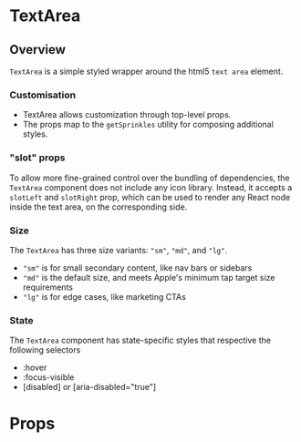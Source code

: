 

<Meta of={stories} />

# TextArea

## Overview

`TextArea` is a simple styled wrapper around the html5 `text area` element.

### Customisation

- TextArea allows customization through top-level props.
- The props map to the `getSprinkles` utility for composing additional styles.

<Canvas of={stories.CustomisationMargin} />

### "slot" props

To allow more fine-grained control over the bundling of dependencies, the
`TextArea` component does not include any icon library. Instead, it accepts a
`slotLeft` and `slotRight` prop, which can be used to render any React node
inside the text area, on the corresponding side.

<Canvas of={stories.SlotLeftIcon} />
<Canvas of={stories.SlotRightIcon} />
<Canvas of={stories.SlotRightLoader} />

### Size

The `TextArea` has three size variants: `"sm"`, `"md"`, and `"lg"`.

- `"sm"` is for small secondary content, like nav bars or sidebars
- `"md"` is the default size, and meets Apple's minimum tap target size
  requirements
- `"lg"` is for edge cases, like marketing CTAs

<Canvas of={stories.SizeSm} />
<Canvas of={stories.SizeMd} />
<Canvas of={stories.SizeLg} />

### State

The `TextArea` component has state-specific styles that respective the following
selectors

- :hover
- :focus-visible
- \[disabled] or \[aria-disabled="true"]

<Canvas of={stories.StateHover} />
<Canvas of={stories.StateFocusVisible} />
<Canvas of={stories.StateDisabled} />

# Props

<ArgTypes of={TextArea} />

